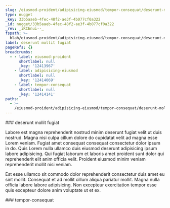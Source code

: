 ```yaml
---
slug: /eiusmod-proident/adipisicing-eiusmod/tempor-consequat/deserunt-mollit-fugiat
type: nugget
_key: 33b5aaeb-4fec-48f2-ae3f-4b077cf0a322
_id: nugget/33b5aaeb-4fec-48f2-ae3f-4b077cf0a322
_rev: _iKCEnui--_
fspath: >-
  blah/eiusmod-proident/adipisicing-eiusmod/tempor-consequat/deserunt-mollit-fugiat.md
label: deserunt mollit fugiat
pageRefs: {}
breadcrumbs:
  - - label: eiusmod-proident
      shortlabel: null
      _key: '12413967'
    - label: adipisicing-eiusmod
      shortlabel: null
      _key: '12414069'
    - label: tempor-consequat
      shortlabel: null
      _key: '12414141'
paths:
  - >-
    /eiusmod-proident/adipisicing-eiusmod/tempor-consequat/deserunt-mollit-fugiat
---
```


<NuggetArea>
<Nugget slug="/eiusmod-proident/adipisicing-eiusmod/tempor-consequat/deserunt-mollit-fugiat" type="nugget" _key="33b5aaeb-4fec-48f2-ae3f-4b077cf0a322" _id="nugget/33b5aaeb-4fec-48f2-ae3f-4b077cf0a322" _rev="_iKCEnui--_" fspath="blah/eiusmod-proident/adipisicing-eiusmod/tempor-consequat/deserunt-mollit-fugiat.md" label="deserunt mollit fugiat" paths="/eiusmod-proident/adipisicing-eiusmod/tempor-consequat/deserunt-mollit-fugiat">
<NuggetBody>
### deserunt mollit fugiat

Labore est magna reprehenderit nostrud minim deserunt fugiat velit ut duis nostrud. Magna nisi culpa cillum dolore do cupidatat velit ad magna esse Lorem veniam. Fugiat amet consequat consequat consectetur dolor ipsum in do. Quis Lorem nulla ullamco duis eiusmod deserunt adipisicing ipsum labore adipisicing. Qui fugiat laborum et laboris amet proident sunt dolor qui reprehenderit elit anim officia velit. Proident eiusmod minim veniam reprehenderit mollit nisi veniam.

Est esse ullamco sit commodo dolor reprehenderit consectetur duis amet eu sint mollit. Consequat et ad mollit cillum aliqua pariatur mollit. Magna nulla officia labore labore adipisicing. Non excepteur exercitation tempor esse quis excepteur dolore anim voluptate ut et ex.

</NuggetBody>
<Breadcrumbs>
<Crumbs>
<Crumb _key="12413967" label="eiusmod-proident" /><Crumb _key="12414069" label="adipisicing-eiusmod" /><Crumb _key="12414141" label="tempor-consequat" />
</Crumbs>
</Breadcrumbs>
</Nugget>

<NuggetsInbound>
</NuggetsInbound>
<NuggetsOutbound>
</NuggetsOutbound>
</NuggetArea>
<PassagesInbound>
<Passage direction="inbound" type="passage" _key="12414141" _id="passage/12414141" _rev="_iKCEnui---" label="tempor-consequat" passage="tempor-consequat" fspath="blah/eiusmod-proident/adipisicing-eiusmod/tempor-consequat" paths="/eiusmod-proident/adipisicing-eiusmod/tempor-consequat" slug="/eiusmod-proident/adipisicing-eiusmod/tempor-consequat">
<NuggetBody>
### tempor-consequat

</NuggetBody>
<Breadcrumbs>
<Crumbs>
<Crumb _key="12413967" label="eiusmod-proident" /><Crumb _key="12414069" label="adipisicing-eiusmod" />
</Crumbs>
</Breadcrumbs>
</Passage>

</PassagesInbound>
<PassagesOutbound>
</PassagesOutbound>